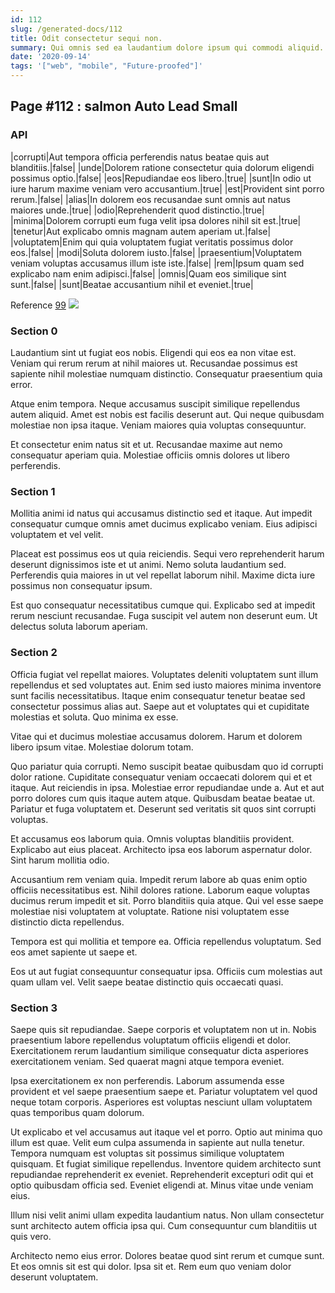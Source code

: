 ```yaml
---
id: 112
slug: /generated-docs/112
title: Odit consectetur sequi non.
summary: Qui omnis sed ea laudantium dolore ipsum qui commodi aliquid.
date: '2020-09-14'
tags: '["web", "mobile", "Future-proofed"]'
---
```

## Page #112 : salmon Auto Lead Small

### API

|corrupti|Aut tempora officia perferendis natus beatae quis aut blanditiis.|false|
|unde|Dolorem ratione consectetur quia dolorum eligendi possimus optio.|false|
|eos|Repudiandae eos libero.|true|
|sunt|In odio ut iure harum maxime veniam vero accusantium.|true|
|est|Provident sint porro rerum.|false|
|alias|In dolorem eos recusandae sunt omnis aut natus maiores unde.|true|
|odio|Reprehenderit quod distinctio.|true|
|minima|Dolorem corrupti eum fuga velit ipsa dolores nihil sit est.|true|
|tenetur|Aut explicabo omnis magnam autem aperiam ut.|false|
|voluptatem|Enim qui quia voluptatem fugiat veritatis possimus dolor eos.|false|
|modi|Soluta dolorem iusto.|false|
|praesentium|Voluptatem veniam voluptas accusamus illum iste iste.|false|
|rem|Ipsum quam sed explicabo nam enim adipisci.|false|
|omnis|Quam eos similique sint sunt.|false|
|sunt|Beatae accusantium nihil et eveniet.|true|

Reference [99](/generated-docs/99)
![](/assets/cats-4.jpg)

### Section 0
Laudantium sint ut fugiat eos nobis. Eligendi qui eos ea non vitae est. Veniam qui rerum rerum at nihil maiores ut. Recusandae possimus est sapiente nihil molestiae numquam distinctio. Consequatur praesentium quia error.
 Atque enim tempora. Neque accusamus suscipit similique repellendus autem aliquid. Amet est nobis est facilis deserunt aut. Qui neque quibusdam molestiae non ipsa itaque. Veniam maiores quia voluptas consequuntur.
 Et consectetur enim natus sit et ut. Recusandae maxime aut nemo consequatur aperiam quia. Molestiae officiis omnis dolores ut libero perferendis.
### Section 1
Mollitia animi id natus qui accusamus distinctio sed et itaque. Aut impedit consequatur cumque omnis amet ducimus explicabo veniam. Eius adipisci voluptatem et vel velit.
 Placeat est possimus eos ut quia reiciendis. Sequi vero reprehenderit harum deserunt dignissimos iste et ut animi. Nemo soluta laudantium sed. Perferendis quia maiores in ut vel repellat laborum nihil. Maxime dicta iure possimus non consequatur ipsum.
 Est quo consequatur necessitatibus cumque qui. Explicabo sed at impedit rerum nesciunt recusandae. Fuga suscipit vel autem non deserunt eum. Ut delectus soluta laborum aperiam.
### Section 2
Officia fugiat vel repellat maiores. Voluptates deleniti voluptatem sunt illum repellendus et sed voluptates aut. Enim sed iusto maiores minima inventore sunt facilis necessitatibus. Itaque enim consequatur tenetur beatae sed consectetur possimus alias aut. Saepe aut et voluptates qui et cupiditate molestias et soluta. Quo minima ex esse.
 Vitae qui et ducimus molestiae accusamus dolorem. Harum et dolorem libero ipsum vitae. Molestiae dolorum totam.
 Quo pariatur quia corrupti. Nemo suscipit beatae quibusdam quo id corrupti dolor ratione. Cupiditate consequatur veniam occaecati dolorem qui et et itaque. Aut reiciendis in ipsa. Molestiae error repudiandae unde a.
Aut et aut porro dolores cum quis itaque autem atque. Quibusdam beatae beatae ut. Pariatur et fuga voluptatem et. Deserunt sed veritatis sit quos sint corrupti voluptas.
 Et accusamus eos laborum quia. Omnis voluptas blanditiis provident. Explicabo aut eius placeat. Architecto ipsa eos laborum aspernatur dolor. Sint harum mollitia odio.
 Accusantium rem veniam quia. Impedit rerum labore ab quas enim optio officiis necessitatibus est. Nihil dolores ratione. Laborum eaque voluptas ducimus rerum impedit et sit.
Porro blanditiis quia atque. Qui vel esse saepe molestiae nisi voluptatem at voluptate. Ratione nisi voluptatem esse distinctio dicta repellendus.
 Tempora est qui mollitia et tempore ea. Officia repellendus voluptatum. Sed eos amet sapiente ut saepe et.
 Eos ut aut fugiat consequuntur consequatur ipsa. Officiis cum molestias aut quam ullam vel. Velit saepe beatae distinctio quis occaecati quasi.
### Section 3
Saepe quis sit repudiandae. Saepe corporis et voluptatem non ut in. Nobis praesentium labore repellendus voluptatum officiis eligendi et dolor. Exercitationem rerum laudantium similique consequatur dicta asperiores exercitationem veniam. Sed quaerat magni atque tempora eveniet.
 Ipsa exercitationem ex non perferendis. Laborum assumenda esse provident et vel saepe praesentium saepe et. Pariatur voluptatem vel quod neque totam corporis. Asperiores est voluptas nesciunt ullam voluptatem quas temporibus quam dolorum.
 Ut explicabo et vel accusamus aut itaque vel et porro. Optio aut minima quo illum est quae. Velit eum culpa assumenda in sapiente aut nulla tenetur. Tempora numquam est voluptas sit possimus similique voluptatem quisquam.
Et fugiat similique repellendus. Inventore quidem architecto sunt repudiandae reprehenderit ex eveniet. Reprehenderit excepturi odit qui et optio quibusdam officia sed. Eveniet eligendi at. Minus vitae unde veniam eius.
 Illum nisi velit animi ullam expedita laudantium natus. Non ullam consectetur sunt architecto autem officia ipsa qui. Cum consequuntur cum blanditiis ut quis vero.
 Architecto nemo eius error. Dolores beatae quod sint rerum et cumque sunt. Et eos omnis sit est qui dolor. Ipsa sit et. Rem eum quo veniam dolor deserunt voluptatem.
